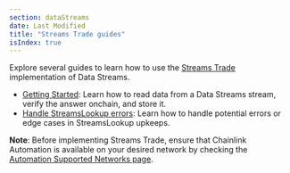 ```yaml
---
section: dataStreams
date: Last Modified
title: "Streams Trade guides"
isIndex: true
---
```


Explore several guides to learn how to use the [Streams Trade](/data-streams/streams-trade) implementation of Data Streams.

- [Getting Started](/data-streams/tutorials/streams-trade/getting-started): Learn how to read data from a Data Streams stream, verify the answer onchain, and store it.
- [Handle StreamsLookup errors](/data-streams/tutorials/streams-trade/streams-trade-lookup-error-handler): Learn how to handle potential errors or edge cases in StreamsLookup upkeeps.

**Note**: Before implementing Streams Trade, ensure that Chainlink Automation is available on your desired network by checking the [Automation Supported Networks page](/chainlink-automation/overview/supported-networks).
